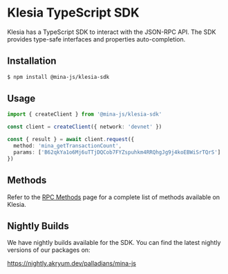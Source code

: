 # Klesia TypeScript SDK

Klesia has a TypeScript SDK to interact with the JSON-RPC API. The SDK provides type-safe interfaces and properties auto-completion.

## Installation

```bash
$ npm install @mina-js/klesia-sdk
```

## Usage

```typescript
import { createClient } from '@mina-js/klesia-sdk'

const client = createClient({ network: 'devnet' })

const { result } = await client.request({
  method: 'mina_getTransactionCount',
  params: ['B62qkYa1o6Mj6uTTjDQCob7FYZspuhkm4RRQhgJg9j4koEBWiSrTQrS']
})
```

## Methods

Refer to the [RPC Methods](/klesia/rpc#rpc-methods) page for a complete list of methods available on Klesia.

## Nightly Builds

We have nightly builds available for the SDK. You can find the latest nightly versions of our packages on:

https://nightly.akryum.dev/palladians/mina-js
